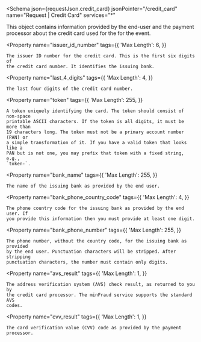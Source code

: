
<Schema
  json={requestJson.credit_card}
  jsonPointer="/credit_card"
  name="Request | Credit Card"
  services="*"
>
  This object contains information provided by the end-user and the payment
  processor about the credit card used for the for the event.

  <Property
    name="issuer_id_number"
    tags={{
      'Max Length': 6,
    }}
  >
    The issuer ID number for the credit card. This is the first six digits of
    the credit card number. It identifies the issuing bank.
  </Property>

  <Property
    name="last_4_digits"
    tags={{
      'Max Length': 4,
    }}
  >
    The last four digits of the credit card number.
  </Property>

  <Property
    name="token"
    tags={{
      'Max Length': 255,
    }}
  >
    A token uniquely identifying the card. The token should consist of non-space
    printable ASCII characters. If the token is all digits, it must be more than
    19 characters long. The token must not be a primary account number (PAN) or
    a simple transformation of it. If you have a valid token that looks like a
    PAN but is not one, you may prefix that token with a fixed string, e.g.,
    `token-`.
  </Property>

  <Property
    name="bank_name"
    tags={{
      'Max Length': 255,
    }}
  >
    The name of the issuing bank as provided by the end user.
  </Property>

  <Property
    name="bank_phone_country_code"
    tags={{
      'Max Length': 4,
    }}
  >
    The phone country code for the issuing bank as provided by the end user. If
    you provide this information then you must provide at least one digit.
  </Property>

  <Property
    name="bank_phone_number"
    tags={{
      'Max Length': 255,
    }}
  >
    The phone number, without the country code, for the issuing bank as provided
    by the end user. Punctuation characters will be stripped. After stripping
    punctuation characters, the number must contain only digits.
  </Property>

  <Property
    name="avs_result"
    tags={{
      'Max Length': 1,
    }}
  >
    The address verification system (AVS) check result, as returned to you by
    the credit card processor. The minFraud service supports the standard AVS
    codes.
  </Property>

  <Property
    name="cvv_result"
    tags={{
      'Max Length': 1,
    }}
  >
    The card verification value (CVV) code as provided by the payment processor.
  </Property>
</Schema>
